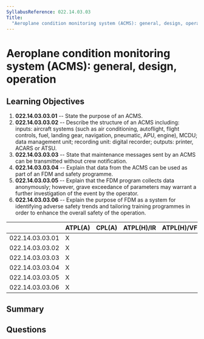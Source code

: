 ```yaml
---
SyllabusReference: 022.14.03.03
Title:
  "Aeroplane condition monitoring system (ACMS): general, design, operation"
---
```


# Aeroplane condition monitoring system (ACMS): general, design, operation

## Learning Objectives

1. **022.14.03.03.01** -- State the purpose of an ACMS.
2. **022.14.03.03.02** -- Describe the structure of an ACMS including: inputs:
   aircraft systems (such as air conditioning, autoflight, flight controls,
   fuel, landing gear, navigation, pneumatic, APU, engine), MCDU; data
   management unit; recording unit: digital recorder; outputs: printer, ACARS or
   ATSU.
3. **022.14.03.03.03** -- State that maintenance messages sent by an ACMS can be
   transmitted without crew notification.
4. **022.14.03.03.04** -- Explain that data from the ACMS can be used as part of
   an FDM and safety programme.
5. **022.14.03.03.05** -- Explain that the FDM program collects data
   anonymously; however, grave exceedance of parameters may warrant a further
   investigation of the event by the operator.
6. **022.14.03.03.06** -- Explain the purpose of FDM as a system for identifying
   adverse safety trends and tailoring training programmes in order to enhance
   the overall safety of the operation.

|                 | ATPL(A) | CPL(A) | ATPL(H)/IR | ATPL(H)/VFR | CPL(H) | IR  | CBIR(A) |
| --------------- | ------- | ------ | ---------- | ----------- | ------ | --- | ------- |
| 022.14.03.03.01 | X       |        |            |             |        |     |         |
| 022.14.03.03.02 | X       |        |            |             |        |     |         |
| 022.14.03.03.03 | X       |        |            |             |        |     |         |
| 022.14.03.03.04 | X       |        |            |             |        |     |         |
| 022.14.03.03.05 | X       |        |            |             |        |     |         |
| 022.14.03.03.06 | X       |        |            |             |        |     |         |

## Summary

## Questions
